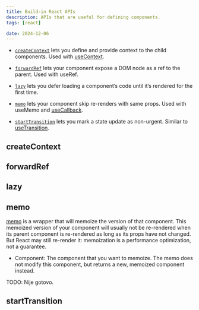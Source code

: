 ```yaml
---
title: Build-in React APIs
description: APIs that are useful for defining components.
tags: [react]

date: 2024-12-06
---
```


- [`createContext`](#createcontext) lets you define and provide context to the child components. Used with [useContext](/docs/react/context-hooks#usecontext).

- [`forwardRef`](#forwardref) lets your component expose a DOM node as a ref to the parent. Used with useRef.

- [`lazy`](#lazy) lets you defer loading a component’s code until it’s rendered for the first time.

- [`memo`](#memo) lets your component skip re-renders with same props. Used with useMemo and [useCallback](/docs/react/performance-hooks#usecallback).

- [`startTransition`](#starttransition) lets you mark a state update as non-urgent. Similar to [useTransition](/docs/react/performance-hooks#usetransition).

## createContext

## forwardRef

## lazy

## memo

[memo](https://react.dev/reference/react/memo) is a wrapper that will memoize the version of that component. This memoized version of your component will usually not be re-rendered when its parent component is re-rendered as long as its props have not changed. But React may still re-render it: memoization is a performance optimization, not a guarantee.

- Component: The component that you want to memoize. The memo does not modify this component, but returns a new, memoized component instead.

TODO: Nije gotovo.

## startTransition
